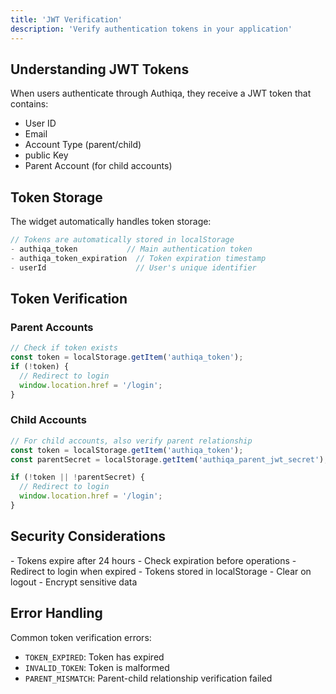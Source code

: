 ```yaml
---
title: 'JWT Verification'
description: 'Verify authentication tokens in your application'
---
```


## Understanding JWT Tokens

When users authenticate through Authiqa, they receive a JWT token that contains:
- User ID
- Email
- Account Type (parent/child)
- public Key
- Parent Account (for child accounts)

## Token Storage

The widget automatically handles token storage:
```javascript
// Tokens are automatically stored in localStorage
- authiqa_token           // Main authentication token
- authiqa_token_expiration  // Token expiration timestamp
- userId                    // User's unique identifier
```

## Token Verification

### Parent Accounts
```javascript
// Check if token exists
const token = localStorage.getItem('authiqa_token');
if (!token) {
  // Redirect to login
  window.location.href = '/login';
}
```

### Child Accounts
```javascript
// For child accounts, also verify parent relationship
const token = localStorage.getItem('authiqa_token');
const parentSecret = localStorage.getItem('authiqa_parent_jwt_secret');

if (!token || !parentSecret) {
  // Redirect to login
  window.location.href = '/login';
}
```

## Security Considerations

<CardGroup cols={2}>
  <Card title="Token Expiration" icon="clock">
    - Tokens expire after 24 hours
    - Check expiration before operations
    - Redirect to login when expired
  </Card>
  <Card title="Storage Security" icon="shield">
    - Tokens stored in localStorage
    - Clear on logout
    - Encrypt sensitive data
  </Card>
</CardGroup>

## Error Handling


Common token verification errors:
- `TOKEN_EXPIRED`: Token has expired
- `INVALID_TOKEN`: Token is malformed
- `PARENT_MISMATCH`: Parent-child relationship verification failed